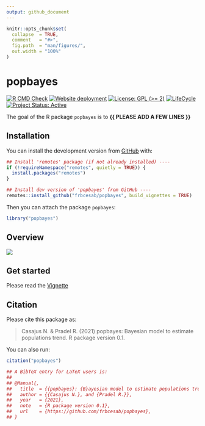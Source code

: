 ```yaml
---
output: github_document
---
```


<!-- README.md is generated from README.Rmd. Please edit that file -->


```r
knitr::opts_chunk$set(
  collapse  = TRUE,
  comment   = "#>",
  fig.path  = "man/figures/",
  out.width = "100%"
)
```



popbayes
=========================================================

<!-- badges: start -->
[![R CMD Check](https://github.com/frbcesab/popbayes/actions/workflows/R-CMD-check.yaml/badge.svg)](https://github.com/frbcesab/popbayes/actions/workflows/R-CMD-check.yaml)
[![Website deployment](https://github.com/frbcesab/popbayes/actions/workflows/pkgdown.yaml/badge.svg)](https://github.com/frbcesab/popbayes/actions/workflows/pkgdown.yaml)
[![License: GPL (>= 2)](https://img.shields.io/badge/License-GPL%20%28%3E%3D%202%29-blue.svg)](https://choosealicense.com/licenses/gpl-2.0/)
[![LifeCycle](man/figures/lifecycle/lifecycle-stable.svg)](https://lifecycle.r-lib.org/articles/stages.html#stable)
[![Project Status: Active](https://www.repostatus.org/badges/latest/active.svg)](https://www.repostatus.org/#active)
<!-- badges: end -->


The goal of the R package `popbayes` is to **{{ PLEASE ADD A FEW LINES }}**



## Installation

You can install the development version from [GitHub](https://github.com/) with:

```r
## Install 'remotes' package (if not already installed) ----
if (!requireNamespace("remotes", quietly = TRUE)) {
  install.packages("remotes")
}

## Install dev version of 'popbayes' from GitHub ----
remotes::install_github("frbcesab/popbayes", build_vignettes = TRUE)
```

Then you can attach the package `popbayes`:

```r
library("popbayes")
```



## Overview

![](man/figures/popbayes-diagram.png)


## Get started

Please read the 
[Vignette](https://frbcesab.github.io/popbayes/articles/popbayes.html) 



## Citation

Please cite this package as: 

> Casajus N. & Pradel R. (2021) popbayes: Bayesian model to estimate populations trend. 
R package version 0.1.

You can also run:

```r
citation("popbayes")

## A BibTeX entry for LaTeX users is:
## 
## @Manual{,
##   title  = {{popbayes}: {B}ayesian model to estimate populations trend,
##   author = {{Casajus N.}, and {Pradel R.}},
##   year   = {2021},
##   note   = {R package version 0.1},
##   url    = {https://github.com/frbcesab/popbayes},
## }
```
